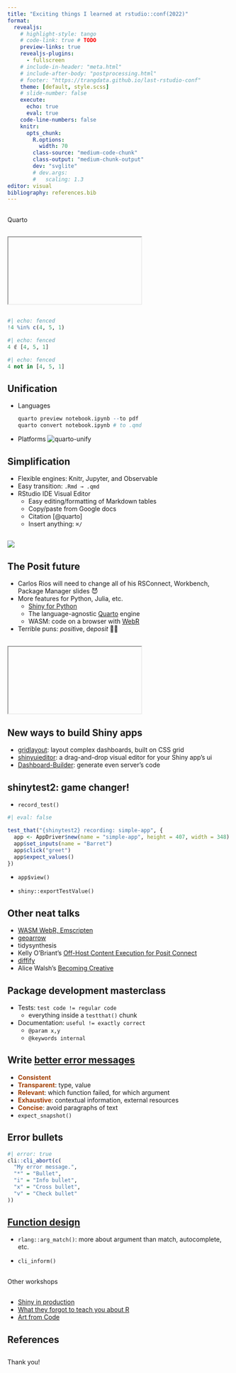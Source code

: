```yaml
---
title: "Exciting things I learned at rstudio::conf(2022)"
format:
  revealjs:
    # highlight-style: tango
    # code-link: true # TODO
    preview-links: true
    revealjs-plugins:
      - fullscreen
    # include-in-header: "meta.html"
    # include-after-body: "postprocessing.html"
    # footer: "https://trangdata.github.io/last-rstudio-conf"
    theme: [default, style.scss]
    # slide-number: false
    execute:
      echo: true
      eval: true
    code-line-numbers: false
    knitr:
      opts_chunk:
        R.options:
          width: 70
        class-source: "medium-code-chunk"
        class-output: "medium-chunk-output"
        dev: "svglite"
        # dev.args:
        #   scaling: 1.3
editor: visual
bibliography: references.bib
---
```


##  {background="#447098"}

[Quarto]{.centered-slide-text} <!-- the new Rmarkdown/Jupyter -->

##  {background="#f6f9fb"}

<iframe class="stretch" data-src="https://quarto.org/" title="https://quarto.org/">

</iframe>

## 

```r
#| echo: fenced
!4 %in% c(4, 5, 1)
```

```julia
#| echo: fenced
4 ∉ [4, 5, 1]
```

```python
#| echo: fenced
4 not in [4, 5, 1]
```

## Unification

::: incremental
-   Languages

    ```r
    quarto preview notebook.ipynb --to pdf
    quarto convert notebook.ipynb # to .qmd
    ```

-   Platforms ![quarto-unify](quarto-unify.png)
:::

## Simplification

-   Flexible engines: Knitr, Jupyter, and Observable
-   Easy transition: `.Rmd → .qmd`
-   RStudio IDE Visual Editor
    -   Easy editing/formatting of Markdown tables
    -   Copy/paste from Google docs
    -   Citation [@quarto]
    -   Insert anything: `⌘/`

##  {background-iframe="https://mine.quarto.pub/hello-quarto/#/demo-teach"}

##  {background="#292f2c"}

![](https://d33wubrfki0l68.cloudfront.net/f567102197110696f30ee8983050ecdb994adf8c/59526/blog/rstudio-is-becoming-posit/thumbnail_hub4076432a9bd62034697fb6bf5e4d30a_143092_2220x0_resize_q75_box.jpg){.r-stretch}

<!-- [RStudio → Posit]{.centered-slide-text} -->

## The Posit future

::: incremental
-   Carlos Rios will need to change all of his RSConnect, Workbench, Package Manager slides 😈
-   More features for Python, Julia, etc.
    -   [Shiny for Python](https://shiny.rstudio.com/py/)
    -   The language-agnostic [Quarto](https://quarto.org) engine
    -   WASM: code on a browser with [WebR](https://github.com/georgestagg/webR)
-   Terrible puns: *posit*ive, de*posit* 🤦🏽
:::

##  {background="white"}

<iframe class="stretch" data-src="https://www.tmwr.org/" title="Tidymodeling">

</iframe>

## New ways to build Shiny apps

-   [gridlayout](https://rstudio.github.io/gridlayout/): layout complex dashboards, built on CSS grid
-   [shinyuieditor](https://rstudio.github.io/shinyuieditor/): a drag-and-drop visual editor for your Shiny app's ui
-   [Dashboard-Builder](https://github.com/petergandenberger/dashboard-builder): generate even server's code

##  {background-iframe="https://nickstrayer.me/rstudioconf2022/videos/drag-and-drop.webm"}

## shinytest2: game changer!

-   `record_test()`

```r
#| eval: false

test_that("{shinytest2} recording: simple-app", {
  app <- AppDriver$new(name = "simple-app", height = 407, width = 348)
  app$set_inputs(name = "Barret")
  app$click("greet")
  app$expect_values()
})
```

-   `app$view()`

-   `shiny::exportTestValue()`

## Other neat talks

-   [WASM WebR, Emscripten](https://webr.gwstagg.co.uk/)
-   [geoarrow](https://github.com/paleolimbot/geoarrow)
-   tidysynthesis
-   Kelly O'Briant's [Off-Host Content Execution for Posit Connect](https://kelly.quarto.pub/rstudioconf-talk-2022/)
-   [diffify](https://diffify.com/)
-   Alice Walsh's [Becoming Creative](https://awalsh17.github.io/posts/2022-07-26-rstudio-conference-talk-2022/slides/index.html#14)

## Package development masterclass

-   Tests: `test code != regular code`
    -   everything inside a `testthat()` chunk
-   Documentation: `useful != exactly correct`
    -   `@param x,y`
    -   `@keywords internal`

## Write [better error messages](https://cli.r-lib.org/)

-   [**Consistent**]{style="color:#a23e02"}
-   [**Transparent**]{style="color:#a23e02"}: type, value
-   [**Relevant**]{style="color:#a23e02"}: which function failed, for which argument
-   [**Exhaustive**]{style="color:#a23e02"}: contextual information, external resources
-   [**Concise**]{style="color:#a23e02"}: avoid paragraphs of text
-   `expect_snapshot()`

## Error bullets

```r
#| error: true
cli::cli_abort(c(
  "My error message.",
  "*" = "Bullet",
  "i" = "Info bullet",
  "x" = "Cross bullet",
  "v" = "Check bullet"
))
```

## [Function design](https://design.tidyverse.org/)

-   `rlang::arg_match()`: more about argument than match, autocomplete, etc.

-   `cli_inform()`

##  {background="#986C44"}

[Other workshops]{.centered-slide-text} <!-- the new Rmarkdown/Jupyter -->

## 

-   [Shiny in production](https://shinyprod.com/schedule.html)
-   [What they forgot to teach you about R](https://rstats-wtf.github.io/wtf-debugging-slides)
-   [Art from Code](https://art-from-code.netlify.app/)

## References

::: {#refs}
:::

##  {background="#449896"}

[Thank you!]{.centered-slide-text}
